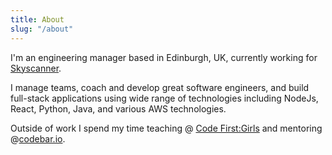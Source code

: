 ```yaml
---
title: About
slug: "/about"
---
```

I'm an engineering manager based in Edinburgh, UK, currently working for <a href="https://skyscanner.net">Skyscanner</a>.

I manage teams, coach and develop great software engineers, and build full-stack applications using wide range of technologies including NodeJs, React, Python, Java, and various AWS technologies.

Outside of work I spend my time teaching @ <a href="https://www.codefirstgirls.org.uk/">Code First:Girls</a> and mentoring @<a href="https://codebar.io">codebar.io</a>.
